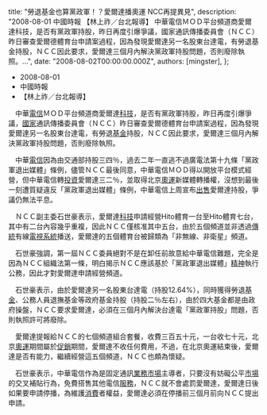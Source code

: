 
  title: "勞退基金也算黨政軍！？愛爾達播奧運 NCC再提異見",
  description: "2008-08-01 中國時報 【林上祚／台北報導】 中華電信ＭＯＤ平台頻道商愛爾達科技，是否有黨政軍持股，昨日再度引爆爭議，國家通訊傳播委員會（ＮＣＣ）昨日審查愛爾德體育台申請案過程，因為發現愛爾達另一名股東台達電，有勞退基金持股，ＮＣＣ因此要求，愛爾達三個月內解決黨政軍持股問題，否則廢除執照。...",
  date: "2008-08-02T00:00:00.000Z",
  authors: [mingster],
};

<div id="ctkeywordcontent">
<div class="bar-align-left">
<ul class="inline-list">
<li class="ui">2008-08-01</li>
<li class="ui">中國時報</li>
<li class="ui last"><!--authorname begin-->【林上祚／台北報導】</li>
</ul>
</div>
<p>    　中華<a href="http://www.contentinside.net/redirkey.aspx?wid=1&amp;kw=%u96FB%u4FE1" title="搜尋這個關鍵字的相關內容" target="_blank" class="cidkligk">電信</a>ＭＯＤ平台頻道商愛爾達<a href="http://www.contentinside.net/redirkey.aspx?wid=1&amp;kw=%u79D1%u6280" title="搜尋這個關鍵字的相關內容" target="_blank" class="cidkligk">科技</a>，是否有黨政軍持股，昨日再度引爆爭議，<a href="http://www.contentinside.net/redirkey.aspx?wid=1&amp;kw=%u570B%u5BB6" title="搜尋這個關鍵字的相關內容" target="_blank" class="cidkligk">國家</a>通訊傳播委員會（ＮＣＣ）昨日審查愛爾德體育台申請案過程，因為發現愛爾達另一名股東台達電，有勞退<a href="http://www.contentinside.net/redirkey.aspx?wid=1&amp;kw=%u57FA%u91D1" title="搜尋這個關鍵字的相關內容" target="_blank" class="cidkligk">基金</a>持股，ＮＣＣ因此要求，愛爾達三個月內解決黨政軍持股問題，否則廢除執照。 </p>
<p>    　中華<a href="http://www.contentinside.net/redirkey.aspx?wid=1&amp;kw=%u96FB%u4FE1" title="搜尋這個關鍵字的相關內容" target="_blank" class="cidkligk">電信</a>因為由交通部持股三四％，過去二年一直逃不過廣電法第十九條「黨政軍退出媒體」條例，儘管ＮＣＣ最後同意，中華電信ＭＯＤ得以開放平台模式經營，但中華電信轉<a href="http://www.contentinside.net/redirkey.aspx?wid=1&amp;kw=%u6295%u8CC7" title="搜尋這個關鍵字的相關內容" target="_blank" class="cidkligk">投資</a>愛爾達三二％，並取得北京<a href="http://www.contentinside.net/redirkey.aspx?wid=1&amp;kw=%u5967%u904B" title="搜尋這個關鍵字的相關內容" target="_blank" class="cidkligk">奧運</a>新媒體轉播權，沒想到最後一刻遭質疑違反「黨政軍退出媒體」條例，中華電信上周宣布<a href="http://www.contentinside.net/redirkey.aspx?wid=1&amp;kw=%u51FA%u552E" title="搜尋這個關鍵字的相關內容" target="_blank" class="cidkligk">出售</a>愛爾達持股，爭議仍無法平息。 </p>
<p>    　ＮＣＣ副主委石世豪表示，愛爾達<a href="http://www.contentinside.net/redirkey.aspx?wid=1&amp;kw=%u79D1%u6280" title="搜尋這個關鍵字的相關內容" target="_blank" class="cidkligk">科技</a>申請經營Hito體育一台至Hito體育七台，其中有二台內容幾乎重複，因此ＮＣＣ僅核准其中五台，由於五個頻道並非透過<a href="http://www.contentinside.net/redirkey.aspx?wid=1&amp;kw=%u50B3%u7D71" title="搜尋這個關鍵字的相關內容" target="_blank" class="cidkligk">傳統</a>有線<a href="http://www.contentinside.net/redirkey.aspx?wid=1&amp;kw=%u96FB%u8996" title="搜尋這個關鍵字的相關內容" target="_blank" class="cidkligk">電視</a><a href="http://www.contentinside.net/redirkey.aspx?wid=1&amp;kw=%u7CFB%u7D71" title="搜尋這個關鍵字的相關內容" target="_blank" class="cidkligk">系統</a>播送，愛爾達的五個體育台被歸類為「非無線、非衛星」頻道。 </p>
<p>    　石世豪強調，第一屆ＮＣＣ委員絕對不是在卸任前故意給中華電信難題，完全是因為ＮＣＣ組織法第一條，明白揭示ＮＣＣ應該基於「黨政軍退出媒體」<a href="http://www.contentinside.net/redirkey.aspx?wid=1&amp;kw=%u7CBE%u795E" title="搜尋這個關鍵字的相關內容" target="_blank" class="cidkligk">精神</a>執行公務，因此才對愛爾達申請經營頻道。 </p>
<p>    　石世豪表示，由於愛爾達另一名股東台達電（持股12.64%），同時獲得勞退<a href="http://www.contentinside.net/redirkey.aspx?wid=1&amp;kw=%u57FA%u91D1" title="搜尋這個關鍵字的相關內容" target="_blank" class="cidkligk">基金</a>、公務人員退撫基金等政府基金持股（持股二％左右），由於四大基金都是由政府操盤，ＮＣＣ要求愛爾達，必須在三個月內解決台達電「黨政軍持股」問題，否則執照許可將廢除。 </p>
<p>    　愛爾達提報給ＮＣＣ的七個頻道組合套餐，收費三百五十元，一台收七十元，北京<a href="http://www.contentinside.net/redirkey.aspx?wid=1&amp;kw=%u5967%u904B" title="搜尋這個關鍵字的相關內容" target="_blank" class="cidkligk">奧運</a>期間屬於<a href="http://www.contentinside.net/redirkey.aspx?wid=1&amp;kw=%u4FC3%u92B7" title="搜尋這個關鍵字的相關內容" target="_blank" class="cidkligk">促銷</a>期間，愛爾達不收任何費用，不過，在北京奧運結束後，愛爾達是否有能力，繼續經營這五個頻道，ＮＣＣ也頗為懷疑。 </p>
<p>    　石世豪表示，中華電信作為是固定通訊<a href="http://www.contentinside.net/redirkey.aspx?wid=1&amp;kw=%u696D%u52D9" title="搜尋這個關鍵字的相關內容" target="_blank" class="cidkligk">業務</a><a href="http://www.contentinside.net/redirkey.aspx?wid=1&amp;kw=%u5E02%u5834" title="搜尋這個關鍵字的相關內容" target="_blank" class="cidkligk">市場</a>主導者，只要沒有妨礙公平<a href="http://www.contentinside.net/redirkey.aspx?wid=1&amp;kw=%u5E02%u5834" title="搜尋這個關鍵字的相關內容" target="_blank" class="cidkligk">市場</a>的交叉補貼行為，免費搭售其他電信<a href="http://www.contentinside.net/redirkey.aspx?wid=1&amp;kw=%u670D%u52D9" title="搜尋這個關鍵字的相關內容" target="_blank" class="cidkligk">服務</a>，ＮＣＣ就不會處罰愛爾達，愛爾達日後如果要申請停播，為維護<a href="http://www.contentinside.net/redirkey.aspx?wid=1&amp;kw=%u6D88%u8CBB" title="搜尋這個關鍵字的相關內容" target="_blank" class="cidkligk">消費</a>者權益，愛爾達必須在停播前三個月前向ＮＣＣ提出申請。</p>
</p></div>
